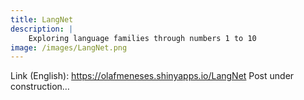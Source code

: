 ```yaml
---
title: LangNet
description: |
    Exploring language families through numbers 1 to 10
image: /images/LangNet.png
---
```

Link (English): [https://olafmeneses.shinyapps.io/LangNet](https://olafmeneses.shinyapps.io/LangNet)
Post under construction...